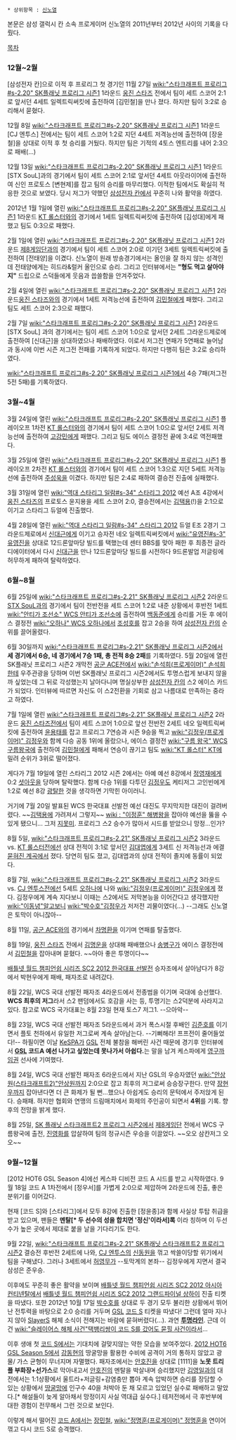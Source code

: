  * 상위항목 : [[신노열]]

본문은 삼성 갤럭시 칸 소속 프로게이머 신노열의 2011년부터 2012년 사이의 기록을 다뤘다.

[[목차]]

=== 12월~2월 ===
[삼성전자 칸]으로 이적 후 프로리그 첫 경기인 11월 27일 [[wiki:"스타크래프트 프로리그#s-2.20" SK플래닛 프로리그 시즌1]] 1라운드 [[웅진 스타즈]] 전에서 팀이 세트 스코어 2:1로 앞서던 4세트 일렉트릭써킷에 출전하여 [김민철]을 만나 졌다. 하지만 팀이 3:2로 승리해서 묻혔다.

12월 8일 [[wiki:"스타크래프트 프로리그#s-2.20" SK플래닛 프로리그 시즌1]] 1라운드 [CJ 엔투스] 전에서는 팀이 세트 스코어 1:2로 지던 4세트 저격능선에 출전하여 [장윤철]을 상대로 이적 후 첫 승리를 거뒀다. 하지만 팀은 기적의 4토스 엔트리를 내어 2:3으로 패배(...)

12월 13일 [[wiki:"스타크래프트 프로리그#s-2.20" SK플래닛 프로리그 시즌1]] 1라운드 [STX SouL]과의 경기에서 팀이 세트 스코어 2:1로 앞서던 4세트 아웃라이어에 출전하여 신인 프로토스 [변현제]를 잡고 팀의 승리를 마무리했다. 이적한 팀에서도 확실히 적응한 것으로 보였다. 당시 저그가 약했던 [[삼성전자 칸]]에서 꾸준히 나와 활약을 하였다.

2012년 1월 1일에 열린 [[wiki:"스타크래프트 프로리그#s-2.20" SK플래닛 프로리그 시즌1]] 1라운드 [[KT 롤스터]]와의 경기에서 1세트 일렉트릭써킷에 출전하여 [김성대]에게 패했고 팀도 0:3으로 패했다.

2월 1일에 열린 [[wiki:"스타크래프트 프로리그#s-2.20" SK플래닛 프로리그 시즌1]] 2라운드 [[제8게임단]]과의 경기에서 팀이 세트 스코어 2:0로 이기던 3세트 일렉트릭써킷에 출전하여 [전태양]을 이겼다. 신노열이 원래 방송경기에서는 올인을 잘 하지 않는 성격인데 전태양에게는 히드라&럴커 올인으로 승리. 그리고 인터뷰에서는 '''"형도 먹고 살아야지"''' 드립으로 스덕들에게 웃음과 씁쓸함을 안겨주었다.

2월 4일에 열린 [[wiki:"스타크래프트 프로리그#s-2.20" SK플래닛 프로리그 시즌1]] 2라운드[[웅진 스타즈]]와의 경기에서 1세트 저격능선에 출전하여 [[김민철]]에게 패했다. 그리고 팀도 세트 스코어 2:3으로 패했다.

2월 7일 [[wiki:"스타크래프트 프로리그#s-2.20" SK플래닛 프로리그 시즌1]] 2라운드 [STX SouL] 과의 경기에서는 팀이 세트 스코어 1:0으로 앞서던 2세트 그라운드제로에 출전하여 [신대근]을 상대하였으나 패배하였다. 이로서 저그전 연패가 5연패로 늘어남과 동시에 이번 시즌 저그전 전패를 기록하게 되었다. 하지만 다행히 팀은 3:2로 승리하였다.

[[wiki:"스타크래프트 프로리그#s-2.20" SK플래닛 프로리그 시즌1]]에서 4승 7패(저그전 5전 5패)를 기록하였다.

=== 3월~4월 ===
3월 24일에 열린 [[wiki:"스타크래프트 프로리그#s-2.20" SK플래닛 프로리그 시즌1]] 플레이오프 1차전 [[KT 롤스터]]와의 경기에서 팀이 세트 스코어 1:0으로 앞서던 2세트 저격능선에 출전하여 [[고강민]]에게 패했다. 그리고 팀도 에이스 결정전 끝에 3:4로 역전패했다.

3월 25일에 열린 [[wiki:"스타크래프트 프로리그#s-2.20" SK플래닛 프로리그 시즌1]] 플레이오프 2차전 [[KT 롤스터]]와의 경기에서 팀이 세트 스코어 1:3으로 지던 5세트 저격능선에 출전하여 [[주성욱]]을 이겼다. 하지만 팀은 2:4로 패하여 결승전 진출에 실패했다.

3월 31일에 열린 [[wiki:"역대 스타리그 일람#s-34" 스타리그 2012]] 예선 A조 4강에서 [[웅진 스타즈]]의 프로토스 윤지용을 세트 스코어 2:0, 결승전에서는 [[김택용]](!)을 2:1으로 이기고 스타리그 듀얼에 진출했다.

4월 28일에 열린 [[wiki:"역대 스타리그 일람#s-34" 스타리그 2012]] 듀얼 E조 2경기 그라운드제로에서 [[신대근]]에게 이기고 승자전 네오 일렉트릭써킷에서 [[wiki:"유영진#s-3" 유영진]]을 상대로 12드론앞마당 빌드를 택했는데 센터 BBS를 맞아 패한 후 최종전 글라디에이터에서 다시 [[신대근]]을 만나 12드론앞마당 빌드를 시전하다 9드론발업 저글링에 허무하게 패하여 탈락하였다.

=== 6월~8월 ===
6월 25일에 [[wiki:"스타크래프트 프로리그#s-2.21" SK플래닛 프로리그 시즌2]] 2라운드 [[STX SouL]]과의 경기에서 팀이 전반전을 세트 스코어 1:2로 내준 상황에서 후반전 1세트 [[wiki:"안티가 조선소" WCS 안티가 조선소]]에 출전하여 [[백동준]]에게 승리를 거둔 후 에이스 결정전 [[wiki:"오하나" WCS 오하나]]에서 [[조성호]]를 잡고 2승을 하여 [[삼성전자 칸]]의 순위를 끌어올렸다.

6월 30일까지 [[wiki:"스타크래프트 프로리그#s-2.21" SK플래닛 프로리그 시즌2]]에서 '''세 경기에서 6승, 네 경기에서 7승 1패, 총 전적 8승 2패'''를 기록하였다. 5월 20일에 열린 SK플래닛 프로리그 시즌2 개막전 [[공군 ACE]]전에서 [[wiki:"손석희(프로게이머)" 손석희]]한테 우주관광을 당하며 이번 SK플래닛 프로리그 시즌2에서도 투명스럽게 보내지 않을까 싶었는데 그 뒤로 각성했는지 날아다니며 명실상부한 [[삼성전자 칸]]의 스2 에이스 카드가 되었다. 인터뷰에 따르면 자신도 이 스2전환을 기회로 삼고 나름대로 만족하는 중라고 하였다.

7월 1일에 열린 [[wiki:"스타크래프트 프로리그#s-2.21" SK플래닛 프로리그 시즌2]] 2라운드 [[웅진 스타즈]]전에서 팀이 세트 스코어 1:0으로 앞선 전반전 2세트 네오 일렉트릭써킷에 출전하여 [[윤용태]]를 잡고 프로리그 7연승과 시즌 9승을 찍고 [[wiki:"김정우(프로게이머)" 김정우]]와 함께 다승 공동 1위에 올랐으나, 에이스 결정전 [[wiki:"구름 왕국" WCS 구름왕국]]에 출전하여 [[김민철]]에게 패해서 연승이 끊기고 팀도 [[wiki:"KT 롤스터" KT]]에 밀려 순위가 3위로 떨어졌다. 

게다가 7월 19일에 열린 스타리그 2012 시즌 2에서는 아예 예선 8강에서 [[정영재]]에게 0:2 [[셧아웃]]을 당하며 탈락했다. 함께 다승 1위를 다투던 [[김정우]]도 케티저그 고인빈에게 1:2로 예선 8강 [[광탈]]한 것을 생각하면 기막힌 아이러니.

거기에 7월 20일 발표된 WCS 한국대표 선발전 예선 대진도 무지막지한 대진이 걸려버렸다. ~~[[김택용]]에 가려져서 그렇지~~ [[wiki : "이정훈" 해병왕]]을 잡아야 예선을 뚫을 수 있게 됐으니... 그저 [[지못미]]. 프로리그 스2 승수가 많아서 시드를 받았으니 망정...인가?

8월 5일, [[wiki:"스타크래프트 프로리그#s-2.21" SK플래닛 프로리그 시즌2]] 3라운드 vs. [[KT 롤스터]]전에선 상대 전적이 3:1로 앞서던 [[김대엽]]에게 3세트 신 저격능선과 에결 [[묻혀진 계곡]]에서 졌다. 당연히 팀도 졌고, 김대엽과의 상대 전적이 졸지에 동률이 되었다.

8월 7일, [[wiki:"스타크래프트 프로리그#s-2.21" SK플래닛 프로리그 시즌2]] 3라운드 vs. [[CJ 엔투스]]전에선 5세트 [[오하나]]에 나와 [[wiki:"김정우(프로게이머)" 김정우]]에게 졌다. 김정우에게 계속 지다보니 이때는 스2에서도 저막본능을 이어간다고 생각했지만 [[wiki:"이동녕"알고보니]] [[wiki:"박수호"김정우가]] 저저전 괴물이였다(...) --그래도 신노열은 토막이 아니잖아--

8월 11일, [[공군 ACE]]와의 경기에서 [[차명환]]을 이기며 연패를 탈출했다.

8월 19일, [[웅진 스타즈]] 전에서 [[김명운]]을 상대해 패배했으나 [[송병구]]가 에이스 결정전에서 [[김민철]]을 잡아내며 묻혔다. ~~아아 좋은 투명이다~~ 

[[배틀넷 월드 챔피언쉽 시리즈 SC2 2012 한국대표 선발전]] 승자조에서 살아남다가 8강에서 박현우에게 패배, 패자조로 내려갔다.

8월 22일, WCS 국대 선발전 패자조 4라운드에서 전종범을 이기며 국대에 승선했다. '''WCS 최후의 저그'''라서 스2 팬덤에서도 호감을 사는 등, 투명기는 스2덕분에 사라지고 있다. 참고로 WCS 국가대표는 8월 23일 현재 토스7 저그1. --으아악--

8월 23일, WCS 국대 선발전 패자조 5라운드에서 과거 폭스시절 후배인 [[김준호]]를 이기면서 플토 천하에서 유일한 저그로써 계속 살아남는다. --기뻐해라! 프프전이 줄어들었다!-- 하필이면 이날 [[KeSPA]]가 [[GSL]] 전체 불참을 해버린 사건 때문에 경기후 인터뷰에서 '''[[GSL]] 코드A 예선 나가고 싶었는데 못나가서 아쉽다.'''는 말을 남겨 케스파에게 [[영구까임권]] 선사에 기여했다.

8월 24일, WCS 국대 선발전 패자조 6라운드에서 지난 GSL의 우승자였던 [[wiki:"안상원(스타크래프트2)"안상원]]까지 2:0으로 잡고 최후의 저그로써 승승장구한다. 만약 [[장현우]]까지 잡아낸다면 더 큰 화제가 될 뻔...했으나 아쉽게도 승리의 문턱에서 주저앉게 된다. 승패패. 하지만 협회와 연맹의 드림매치에서 화제의 주인공이 되면서 '''4위'''를 기록. 향후의 전망을 밝게 했다. 

8월 25일, [[SK 플래닛 스타크래프트2 프로리그 시즌2]]에서 [[제8게임단]] 전에서 WCS 구름왕국에 출전, [[진영화]]를 압살하여 팀의 정규시즌 우승을 이끌었다. ~~오오 삼칸저그 오오~~

=== 9월~12월 ===
[2012 HOT6 GSL Season 4]에선 케스파 디비전 코드 A 시드를 받고 시작하였다. 9월 18일 코드 A 1차전에서 [정우서]를 가볍게 2:0으로 제압하며 2라운드에 진출, 좋은 분위기를 이어갔다.

현재 [코드 S]와 [스타리그]에서 모두 8강에 진출한 [정윤종]과 함께 사실상 투탑 취급을 받고 있으며, 팬들은 '''멘탈[* 두 선수의 성을 합치면 '정신'이라서]록''' 이라 칭하며 이 두선수가 높은 곳에서 제대로 붙을 날을 기다리기도 한다.

9월 22일, [[wiki:"스타크래프트 프로리그#s-2.21" SK플래닛 스타크래프트2 프로리그 시즌2]] 결승전 후반전 2세트에 나와, [[CJ 엔투스]]의 [[신동원]]을 꺾고 싹쓸이당할 위기에서 팀을 구해냈다. 그러나 3세트에서 [[허영무]]가 --토막계의 본좌-- 김정우에게 지면서 결국 삼성은 준우승.

이후에도 꾸준히 좋은 활약을 보이며 [[배틀넷 월드 챔피언쉽 시리즈 SC2 2012 아시아 컨티넨탈]]에서 [[배틀넷 월드 챔피언쉽 시리즈 SC2 2012 그랜드파이널 상하이]] 진출 티켓을 따냈다. 또한 2012년 10월 17일 [[박수호]]를 상대로 두 경기 모두 불리한 상황에서 뛰어난 전투력을 바탕으로 2:0 승리를 거두며 [[GSL]] [[코드 S]] 티켓을 따냈다! 그런데 얼마 지나지 않아 [[SlayerS]] 해체 소식이 전해지는 바람에 묻혀버렸다(...). 과연 '''[[투명라인]]'''. 근데 이건 [[wiki:"슬레이어스 해체 사건"택뱅리쌍이 코드 S를 갔어도 묻힐 사건이라서]]...

이후 생애 첫 [[코드 S]]에서는 기대치에 걸맞지않는 약한 모습을 보여주었다. [[2012 HOT6 GSL Season 5]]에서 [[강동현]]의 땅굴망을 활용한 수비에 공격이 거의 통하지 않았고 광물/ 가스 균형이 무너지며 자멸했다. 패자조에서는 [[안호진]]을 상대로 [1111]을 '''노못 트리플 부화장+선가스'''로 막아내고서 [[안호진]]의 멘탈을 박살내며 승리했지만 [[김영일]]과의 대전에서는 1:1상황에서 울트라+저글링+감염충만 뽑아 계속 압박하면 승리를 장담할 수 있는 상황에서 [[땅굴망]]에 인구수 40을 처박아 둔 채 모르고 있었던 실수로 패배하고 말았다.[* 해설들이 늦게 알아채서 망정이지 사실 역대급 실수다.] 테저전에서 극 후반부에 대한 경험이 전무해서 그런 것으로 보인다.

이렇게 해서 떨어진 [[코드 A]]에서는 [[장민철]], [[wiki:"정명훈(프로게이머)" 정명훈]]을 연이어 꺾고 다시 코드 S로 승격했다.

